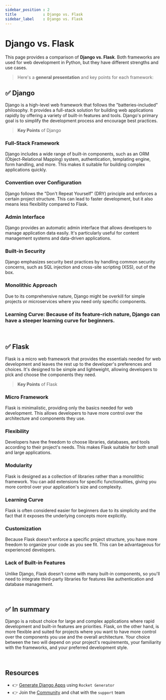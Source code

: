 ```yaml
---
sidebar_position : 2
title            : Django vs. Flask
sidebar_label    : Django vs. Flask
---
```


# Django vs. Flask

This page provides a comparison of **Django vs. Flask**. Both frameworks are used for web development in Python, but they have different strengths and use cases.

> Here's a **general presentation** and key points for each framework:

## ✅ Django

Django is a high-level web framework that follows the "batteries-included" philosophy. 
It provides a full-stack solution for building web applications rapidly by offering a variety of built-in features and tools. 
Django's primary goal is to simplify the development process and encourage best practices.

> **Key Points** of Django

### **Full-Stack Framework** 

Django includes a wide range of built-in components, such as an ORM (Object-Relational Mapping) system, authentication, templating engine, form handling, and more. 
This makes it suitable for building complex applications quickly.

### **Convention over Configuration** 

Django follows the "Don't Repeat Yourself" (DRY) principle and enforces a certain project structure. This can lead to faster development, but it also means less flexibility compared to Flask.

### **Admin Interface** 

Django provides an automatic admin interface that allows developers to manage application data easily. It's particularly useful for content management systems and data-driven applications.

### **Built-in Security** 

Django emphasizes security best practices by handling common security concerns, such as SQL injection and cross-site scripting (XSS), out of the box.

### **Monolithic Approach** 

Due to its comprehensive nature, Django might be overkill for simple projects or microservices where you need only specific components.

### **Learning Curve:** Because of its feature-rich nature, Django can have a steeper learning curve for beginners.

<br />

## ✅ Flask

Flask is a micro web framework that provides the essentials needed for web development and leaves the rest up to the developer's preferences and choices. 
It's designed to be simple and lightweight, allowing developers to pick and choose the components they need.

> **Key Points** of Flask

### **Micro Framework** 

Flask is minimalistic, providing only the basics needed for web development. This allows developers to have more control over the architecture and components they use.

### **Flexibility** 

Developers have the freedom to choose libraries, databases, and tools according to their project's needs. This makes Flask suitable for both small and large applications.

### **Modularity** 

Flask is designed as a collection of libraries rather than a monolithic framework. You can add extensions for specific functionalities, giving you more control over your application's size and complexity.

### **Learning Curve** 

Flask is often considered easier for beginners due to its simplicity and the fact that it exposes the underlying concepts more explicitly.

### **Customization** 

Because Flask doesn't enforce a specific project structure, you have more freedom to organize your code as you see fit. This can be advantageous for experienced developers.

### **Lack of Built-in Features** 

Unlike Django, Flask doesn't come with many built-in components, so you'll need to integrate third-party libraries for features like authentication and database management.

<br />

## ✅ In summary 

Django is a robust choice for large and complex applications where rapid development and built-in features are priorities. 
Flask, on the other hand, is more flexible and suited for projects where you want to have more control over the components you use and the overall architecture. 
Your choice between the two will depend on your project's requirements, your familiarity with the frameworks, and your preferred development style.

<br />

## Resources

- 👉 [Generate Django Apps](https://app-generator.dev/django/) using `Rocket Generator`
- 👉 Join the [Community](https://discord.gg/fZC6hup) and chat with the `support` team 
